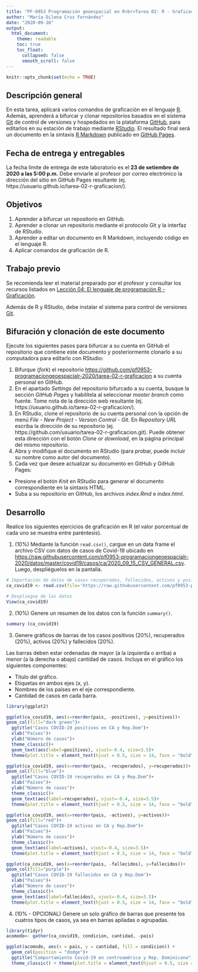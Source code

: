 ---
title: "PF-0953 Programación geoespacial en R<br>Tarea 02: R - Graficación"
author: "María Dilena Cruz Fernández"
date: "2020-09-16"
output:
  html_document:
    theme: readable    
    toc: true
    toc_float:
      collapsed: false
      smooth_scroll: false  
---

```{r setup, include=FALSE}
knitr::opts_chunk$set(echo = TRUE)
```

## Descripción general
En esta tarea, aplicará varios comandos de graficación en el lenguaje [R](https://www.r-project.org/). Además, aprenderá a bifurcar y clonar repositorios basados en el sistema [Git](https://git-scm.com/) de control de versiones y hospedados en la plataforma [GitHub](https://github.com/), para editarlos en su estación de trabajo mediante [RStudio](https://rstudio.com/). El resultado final será un documento en la sintaxis [R Markdown](https://rmarkdown.rstudio.com/) publicado en [GitHub Pages](https://pages.github.com/).

## Fecha de entrega y entregables
La fecha límite de entrega de este laboratorio es el **23 de setiembre de 2020 a las 5:00 p.m.** Debe enviarle al profesor por correo electrónico la dirección del sitio en GitHub Pages resultante (ej. https://usuario.github.io/tarea-02-r-graficacion/).

## Objetivos
1. Aprender a bifurcar un repositorio en GitHub.
2. Aprender a clonar un repositorio mediante el protocolo Git y la interfaz de RStudio.
3. Aprender a editar un documento en R Markdown, incluyendo código en el lenguaje R.
4. Aplicar comandos de graficación de R.

## Trabajo previo
Se recomienda leer el material preparado por el profesor y consultar los recursos listados en [Lección 04: El lenguaje de programación R - Graficación](https://pf0953-programaciongeoespacialr-2020.github.io/leccion-04-r-graficacion/).

Además de R y RStudio, debe instalar el sistema para control de versiones [Git](https://git-scm.com/downloads).

## Bifuración y clonación de este documento
Ejecute los siguientes pasos para bifurcar a su cuenta en GitHub el repositorio que contiene este documento y posteriormente clonarlo a su computadora para editarlo con RStudio:

1. Bifurque (_fork_) el repositorio [https://github.com/pf0953-programaciongeoespacialr-2020/tarea-02-r-graficacion](https://github.com/pf0953-programaciongeoespacialr-2020/tarea-02-r-graficacion) a su cuenta personal en GitHub.
2. En el apartado _Settings_ del repositorio bifurcado a su cuenta, busque la sección _GitHub Pages_ y habilítela al seleccionar _master branch_ como fuente. Tome nota de la dirección web resultante (ej. https://usuario.github.io/tarea-02-r-graficacion/).
3. En RStudio, clone el repositorio de su cuenta personal con la opción de menú _File - New Project - Version Control - Git_. En _Repository URL_ escriba la dirección de su repositorio (ej. https://github.com/usuario/tarea-02-r-graficacion.git). Puede obtener esta dirección con el botón _Clone or download_, en la página principal del mismo repositorio.
4. Abra y modifique el documento en RStudio (para probar, puede incluir su nombre como autor del documento).
5. Cada vez que desee actualizar su documento en GitHub y GitHub Pages:
- Presione el botón _Knit_ en RStudio para generar el documento correspondiente en la sintaxis HTML.
- Suba a su repositorio en GitHub, los archivos _index.Rmd_ e _index.html_.

## Desarrollo
Realice los siguientes ejercicios de graficación en R (el valor porcentual de cada uno se muestra entre paréntesis).

1. (10%) Mediante la función ```read.csv()```, cargue en un data frame el archivo CSV con datos de casos de Covid-19 ubicado en [https://raw.githubusercontent.com/pf0953-programaciongeoespacialr-2020/datos/master/covid19/casos/ca/2020_09_15_CSV_GENERAL.csv](https://raw.githubusercontent.com/pf0953-programaciongeoespacialr-2020/datos/master/covid19/casos/ca/2020_09_15_CSV_GENERAL.csv). Luego, despliéguelos en la pantalla.

```{r}
# Importación de datos de casos recuperados, fallecidos, activos y positivos de Covid-19 en los países de Centroamérica
ca_covid19 <- read.csv(file='https://raw.githubusercontent.com/pf0953-programaciongeoespacialr-2020/datos/master/covid19/casos/ca/2020_09_15_CSV_GENERAL.csv')

# Despliegue de los datos
View(ca_covid19)
```

2. (10%) Genere un resumen de los datos con la función  ```summary() ```.

```{r}
summary (ca_covid19)
```

3. Genere gráficos de barras de los casos positivos (20%), recuperados (20%), activos (20%) y fallecidos (20%).

Las barras deben estar ordenadas de mayor (a la izquierda o arriba) a menor (a la derecha o abajo) cantidad de casos. Incluya en el gráfico los siguientes componentes:

- Titulo del gráfico.  
- Etiquetas en ambos ejes (x, y).  
- Nombres de los países en el eje correspondiente.  
- Cantidad de casos en cada barra.

```{r}
library(ggplot2)

ggplot(ca_covid19, aes(x=reorder(pais, -positivos), y=positivos))+
geom_col(fill="dark green")+
  ggtitle("Casos COVID-19 positivos en CA y Rep.Dom")+
  xlab("Países")+
  ylab("Número de casos")+
  theme_classic()+
  geom_text(aes(label=positivos), vjust=-0.4, size=3.5)+
  theme(plot.title = element_text(hjust = 0.5, size = 14, face = "bold"))
```

```{r}
ggplot(ca_covid19, aes(x=reorder(pais, -recuperados), y=recuperados))+
geom_col(fill="blue")+
  ggtitle("Casos COVID-19 recuperados en CA y Rep.Dom")+
  xlab("Países")+
  ylab("Número de casos")+
  theme_classic()+
  geom_text(aes(label=recuperados), vjust=-0.4, size=3.5)+
  theme(plot.title = element_text(hjust = 0.5, size = 14, face = "bold"))
```

```{r}
ggplot(ca_covid19, aes(x=reorder(pais, -activos), y=activos))+
geom_col(fill="red")+
  ggtitle("Casos COVID-19 activos en CA y Rep.Dom")+
  xlab("Países")+
  ylab("Número de casos")+
  theme_classic()+
  geom_text(aes(label=activos), vjust=-0.4, size=3.5)+
  theme(plot.title = element_text(hjust = 0.5, size = 14, face = "bold"))
```

```{r}
ggplot(ca_covid19, aes(x=reorder(pais, -fallecidos), y=fallecidos))+
geom_col(fill="purple")+
  ggtitle("Casos COVID-19 fallecidos en CA y Rep.Dom")+
  xlab("Países")+
  ylab("Número de casos")+
  theme_classic()+
  geom_text(aes(label=fallecidos), vjust=-0.4, size=3.5)+
  theme(plot.title = element_text(hjust = 0.5, size = 14, face = "bold"))
```

4. (10% - OPCIONAL) Genere un solo gráfico de barras que presente los cuatros tipos de casos, ya sea en barras apiladas o agrupadas.

```{r}
library(tidyr)
acomodo<- gather(ca_covid19, condicion, cantidad, -pais)

ggplot(acomodo, aes(x = pais, y = cantidad, fill = condicion)) +
  geom_col(position = "dodge")+
  ggtitle("Comportamiento Covid-19 en centroamérica y Rep. Dominicana")+ xlab("Paises")+ ylab("Número de casos")+
  theme_classic() + theme(plot.title = element_text(hjust = 0.5, size = 11, face = "bold"), legend.position = c(0.95, 0.8))

```

